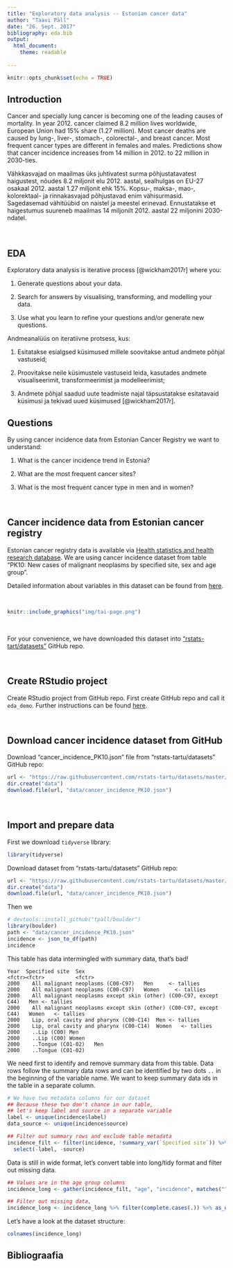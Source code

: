 ```yaml
---
title: "Exploratory data analysis -- Estonian cancer data"
author: "Taavi Päll"
date: "26. Sept. 2017"
bibliography: eda.bib
output: 
  html_document:
    theme: readable
  
---
```


```r
knitr::opts_chunk$set(echo = TRUE)
```

## Introduction

Cancer and specially lung cancer is becoming one of the leading causes of mortality.
In year 2012. cancer claimed 8.2 million lives worldwide, European Union had 15% share (1.27 million).
Most cancer deaths are caused by lung-, liver-, stomach-, colorectal-, and breast cancer. 
Most frequent cancer types are different in females and males.
Predictions show that cancer incidence increases from 14 million in 2012. to 22 million in 2030-ties.

Vähkkasvajad on maailmas üks juhtivatest surma põhjustatavatest haigustest, nõudes 8.2 miljonit elu 2012. aastal, sealhulgas on EU-27 osakaal 2012. aastal 1.27 miljonit ehk 15%.
Kopsu-, maksa-, mao-, kolorektaal- ja rinnakasvajad põhjustavad enim vähisurmasid.
Sagedasemad vähitüübid on naistel ja meestel erinevad.
Ennustatakse et haigestumus suureneb maailmas 14 miljonilt 2012. aastal 22 miljonini 2030-ndatel.


<br>

## EDA
Exploratory data analysis is iterative process [@wickham2017r] where you:

1. Generate questions about your data.

2. Search for answers by visualising, transforming, and modelling your data.

3. Use what you learn to refine your questions and/or generate new questions.

Andmeanalüüs on iteratiivne protsess, kus:

1. Esitatakse esialgsed küsimused millele soovitakse antud andmete põhjal vastuseid;

2. Proovitakse neile küsimustele vastuseid leida, kasutades andmete visualiseerimit, transformeerimist ja modelleerimist;

3. Andmete põhjal saadud uute teadmiste najal täpsustatakse esitatavaid küsimusi ja tekivad uued küsimused [@wickham2017r].

## Questions
By using cancer incidence data from Estonian Cancer Registry we want to understand:

1. What is the cancer incidence trend in Estonia?

2. What are the most frequent cancer sites?

3. What is the most frequent cancer type in men and in women?

<br>

## Cancer incidence data from Estonian cancer registry
Estonian cancer registry data is available via [Health statistics and health research database]( http://pxweb.tai.ee/PXWeb2015/pxweb/en/02Haigestumus/02Haigestumus__04Pahaloomulised%20kasvajad/?tablelist=true&rxid=279523e2-1ea1-4a02-920b-f85bb19a908d).
We are using cancer incidence dataset from table "PK10: New cases of malignant neoplasms by specified site, sex and age group".

Detailed information about variables in this dataset can be found from [here](http://pxweb.tai.ee/PXWeb2015/Resources/PX/Databases/02Haigestumus/04Pahaloomulised%20kasvajad/PKinfo_en.htm).

<br>

```r
knitr::include_graphics("img/tai-page.png")
```

<br>

For your convenience, we have downloaded this dataset into ["rstats-tart/datasets"](https://github.com/rstats-tartu/datasets) GitHub repo. 

<br>

## Create RStudio project 
Create RStudio project from GitHub repo. First create GitHub repo and call it `eda_demo`. Further instructions can be found [here](https://rstats-tartu.github.io/createrstudioprojectfromgithub/).

<br>

## Download cancer incidence dataset from GitHub
Download "cancer_incidence_PK10.json" file from "rstats-tartu/datasets" GitHub repo: 
```r
url <- "https://raw.githubusercontent.com/rstats-tartu/datasets/master/cancer_incidence_PK10.json"
dir.create("data")
download.file(url, "data/cancer_incidence_PK10.json")
```


<br>

## Import and prepare data

First we download `tidyverse` library:
```r
library(tidyverse)
```


Download dataset from "rstats-tartu/datasets" GitHub repo:
```r
url <- "https://raw.githubusercontent.com/rstats-tartu/datasets/master/cancer_incidence_PK10.json"
dir.create("data")
download.file(url, "data/cancer_incidence_PK10.json")
```


Then we 

```r
# devtools::install_github("tpall/boulder")
library(boulder)
path <- "data/cancer_incidence_PK10.json"
incidence <- json_to_df(path)
incidence
```

This table has data intermingled with summary data, that's bad! 
```
Year  Specified site  Sex
<fctr><fctr>          <fctr>
2000	All malignant neoplasms (C00-C97)	Men	    <- tallies
2000	All malignant neoplasms (C00-C97)	Women	  <- tallies
2000	All malignant neoplasms except skin (other) (C00-C97, except C44)	Men	<- tallies
2000	All malignant neoplasms except skin (other) (C00-C97, except C44)	Women	<- tallies
2000	Lip, oral cavity and pharynx (C00-C14)	Men	<- tallies
2000	Lip, oral cavity and pharynx (C00-C14)	Women	<- tallies
2000	..Lip (C00)	Men	
2000	..Lip (C00)	Women	
2000	..Tongue (C01-02)	Men	
2000	..Tongue (C01-02)
```
We need first to identify and remove summary data from this table. 
Data rows follow the summary data rows and can be identified by two dots `..` in the beginning of the variable name. 
We want to keep summary data ids in the table in a separate column.
```r
# We have two metadata columns for our dataset
## Because these two don't chance in our table, 
## let's keep label and source in a separate variable
label <- unique(incidence$label)
data_source <- unique(incidence$source)

## Filter out summary rows and exclude table metadata
incidence_filt <- filter(incidence, !summary_var(`Specified site`)) %>% 
  select(-label, -source)
```

Data is still in wide format, let's convert table into long/tidy format and filter out missing data.
```r
## Values are in the age group columns
incidence_long <- gather(incidence_filt, "age", "incidence", matches("^[[:digit:]]+"))

## Filter out missing data,
incidence_long <- incidence_long %>% filter(complete.cases(.)) %>% as_data_frame()
```


Let's have a look at the dataset structure:
```r
colnames(incidence_long)
```


## Bibliograafia
